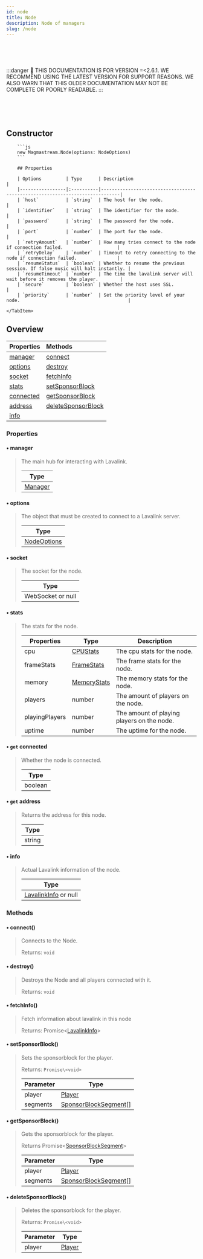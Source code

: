 ```yaml
---
id: node
title: Node
description: Node of managers
slug: /node
---
```



<br />
<br />
<br />

:::danger
🚨 THIS DOCUMENTATION IS FOR VERSION =\<2.6.1. WE RECOMMEND USING THE LATEST VERSION FOR SUPPORT REASONS. WE ALSO WARN THAT THIS OLDER DOCUMENTATION MAY NOT BE COMPLETE OR POORLY READABLE.
:::

<br />
<br />
<br />

## Constructor

<Tabs>
    <TabItem value="Node" label="Node" default>

        ```js
        new Magmastream.Node(options: NodeOptions)
        ```

        ## Properties

        | Options         | Type      | Description                                                                 |
        |-----------------|:----------|-----------------------------------------------------------------------------|
        | `host`          | `string`  | The host for the node.                                                      |
        | `identifier`    | `string`  | The identifier for the node.                                                |
        | `password`      | `string`  | The password for the node.                                                  |
        | `port`          | `number`  | The port for the node.                                                      |
        | `retryAmount`   | `number`  | How many tries connect to the node if connection failed.                    |
        | `retryDelay`    | `number`  | Timeout to retry connecting to the node if connection failed.               |
        | `resumeStatus`  | `boolean` | Whether to resume the previous session. If false music will halt instantly. |
        | `resumeTimeout` | `number`  | The time the lavalink server will wait before it removes the player.        |
        | `secure`        | `boolean` | Whether the host uses SSL.                                                  |
        | `priority`      | `number`  | Set the priority level of your node.                                        |

    </TabItem>

</Tabs>

## Overview

| Properties                  | Methods                                   |
| --------------------------- | :---------------------------------------- |
| [manager](#manager)         | [connect](#connect)                       |
| [options](#options)         | [destroy](#destroy)                       |
| [socket](#socket)           | [fetchInfo](#fetchinfo)                   |
| [stats](#stats)             | [setSponsorBlock](#setsponsorblock)       |
| [connected](#get-connected) | [getSponsorBlock](#getsponsorblock)       |
| [address](#get-address)     | [deleteSponsorBlock](#deletesponsorblock) |
| [info](#info)               |                                           |

### Properties

#### • manager

> The main hub for interacting with Lavalink.
>
> | Type                          |
> | ----------------------------- |
> | [Manager](../classes/manager) |

#### • options

> The object that must be created to connect to a Lavalink server.
>
> | Type                        |
> | --------------------------- |
> | [NodeOptions](#constructor) |

#### • socket

> The socket for the node.
>
> | Type              |
> | ----------------- |
> | WebSocket or null |

#### • stats

> The stats for the node.
>
> | Properties     | Type                                         | Description                                |
> | -------------- | -------------------------------------------- | ------------------------------------------ |
> | cpu            | [CPUStats](../typedefs/stats#cpustats)       | The cpu stats for the node.                |
> | frameStats     | [FrameStats](../typedefs/stats#framestats)   | The frame stats for the node.              |
> | memory         | [MemoryStats](../typedefs/stats#memorystats) | The memory stats for the node.             |
> | players        | number                                       | The amount of players on the node.         |
> | playingPlayers | number                                       | The amount of playing players on the node. |
> | uptime         | number                                       | The uptime for the node.                   |

#### • `get` connected

> Whether the node is connected.
>
> | Type    |
> | ------- |
> | boolean |

#### • `get` address

> Returns the address for this node.
>
> | Type   |
> | ------ |
> | string |

#### • info

> Actual Lavalink information of the node.
>
> | Type                                             |
> | ------------------------------------------------ |
> | [LavalinkInfo](../typedefs/LavalinkInfo) or null |

### Methods

#### • connect()

> Connects to the Node.
>
> Returns: `void`

#### • destroy()

> Destroys the Node and all players connected with it.
>
> Returns: `void`

#### • fetchInfo()

> Fetch information about lavalink in this node
>
> Returns: Promise\<[LavalinkInfo](../typedefs/lavalinkinfo)>

#### • setSponsorBlock()

> Sets the sponsorblock for the player.
>
> Returns: `Promise\<void>`
>
> | Parameter | Type                                                        |
> | --------- | ----------------------------------------------------------- |
> | player    | [Player](./player.mdx)                                      |
> | segments  | [SponsorBlockSegment](../typedefs/sponsorBlockSegment.md)[] |

#### • getSponsorBlock()

> Gets the sponsorblock for the player.
>
> Returns Promise\<[SponsorBlockSegment](../typedefs/sponsorBlockSegment.md)>
>
> | Parameter | Type                                                        |
> | --------- | ----------------------------------------------------------- |
> | player    | [Player](./player.mdx)                                      |
> | segments  | [SponsorBlockSegment](../typedefs/sponsorBlockSegment.md)[] |

#### • deleteSponsorBlock()

> Deletes the sponsorblock for the player.
>
> Returns: `Promise\<void>`
>
> | Parameter | Type                   |
> | --------- | ---------------------- |
> | player    | [Player](./player.mdx) |
